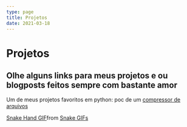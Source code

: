 ```yaml
---
type: page
title: Projetos
date: 2021-03-18
---
```


# Projetos

Olhe alguns links para meus projetos e ou blogposts feitos sempre com bastante amor
---
Um de meus projetos favoritos em python: poc de um [compressor de arquivos](https://github.com/Grubba27/compresser)
<test>
<div class="tenor-gif-embed" data-postid="6199080" data-share-method="host" data-aspect-ratio="1.78571" data-width="100%"><a href="https://tenor.com/view/snake-hand-gif-6199080">Snake Hand GIF</a>from <a href="https://tenor.com/search/snake-gifs">Snake GIFs</a></div> <script type="text/javascript" async src="https://tenor.com/embed.js"></script>
</test>
